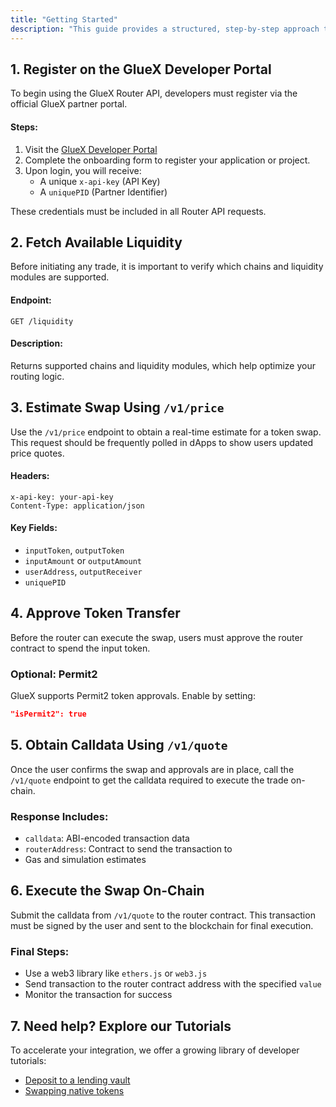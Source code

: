 ```yaml
---
title: "Getting Started"
description: "This guide provides a structured, step-by-step approach to integrating with the Router API. It covers everything from obtaining access credentials to executing on-chain swaps through the router."
---
```


## 1. Register on the GlueX Developer Portal

To begin using the GlueX Router API, developers must register via the official GlueX partner portal.

#### Steps:
1. Visit the [GlueX Developer Portal](https://portal.gluex.xyz/login)
2. Complete the onboarding form to register your application or project.
3. Upon login, you will receive:
   - A unique `x-api-key` (API Key)
   - A `uniquePID` (Partner Identifier)

These credentials must be included in all Router API requests.


## 2. Fetch Available Liquidity

Before initiating any trade, it is important to verify which chains and liquidity modules are supported.

#### Endpoint:
```http
GET /liquidity
```

#### Description:
Returns supported chains and liquidity modules, which help optimize your routing logic.


## 3. Estimate Swap Using `/v1/price`

Use the `/v1/price` endpoint to obtain a real-time estimate for a token swap. This request should be frequently polled in dApps to show users updated price quotes.

#### Headers:
```http
x-api-key: your-api-key
Content-Type: application/json
```

#### Key Fields:
- `inputToken`, `outputToken`
- `inputAmount` or `outputAmount`
- `userAddress`, `outputReceiver`
- `uniquePID`

## 4. Approve Token Transfer

Before the router can execute the swap, users must approve the router contract to spend the input token.

### Optional: Permit2
GlueX supports Permit2 token approvals. Enable by setting:
```json
"isPermit2": true
```

## 5. Obtain Calldata Using `/v1/quote`

Once the user confirms the swap and approvals are in place, call the `/v1/quote` endpoint to get the calldata required to execute the trade on-chain.

### Response Includes:
- `calldata`: ABI-encoded transaction data
- `routerAddress`: Contract to send the transaction to
- Gas and simulation estimates

## 6. Execute the Swap On-Chain

Submit the calldata from `/v1/quote` to the router contract. This transaction must be signed by the user and sent to the blockchain for final execution.

### Final Steps:
- Use a web3 library like `ethers.js` or `web3.js`
- Send transaction to the router contract address with the specified `value`
- Monitor the transaction for success

## 7. Need help? Explore our Tutorials

To accelerate your integration, we offer a growing library of developer tutorials:

- [Deposit to a lending vault](/tutorials/defi/deposit-to-a-lending-vault)
- [Swapping native tokens](/tutorials/defi/swap-native-tokens)